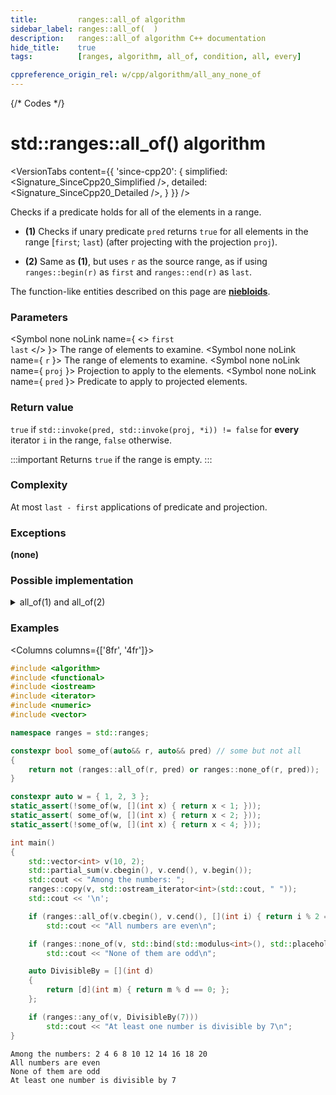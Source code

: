 ```yaml
---
title:         ranges::all_of algorithm
sidebar_label: ranges::all_of(  )
description:   ranges::all_of algorithm C++ documentation
hide_title:    true
tags:          [ranges, algorithm, all_of, condition, all, every]

cppreference_origin_rel: w/cpp/algorithm/all_any_none_of
---
```



{/* Codes */}


# std::ranges::all_of() algorithm

<VersionTabs content={{
	'since-cpp20': {
		simplified:	<Signature_SinceCpp20_Simplified />,
		detailed:	<Signature_SinceCpp20_Detailed />,
	}
}} />

Checks if a predicate holds for all of the elements in a range.

- **(1)** Checks if unary predicate `pred` returns `true` for all elements in the range [`first`; `last`) (after projecting with the projection `proj`).

- **(2)** Same as **(1)**, but uses `r` as the source range, as if using `ranges::begin(r)` as `first` and `ranges::end(r)` as `last`.

The function-like entities described on this page are [**niebloids**](/docs/std/algo/niebloids).

### Parameters

<SymbolTable>

  <Symbol none noLink name={ <> <code>first</code> <br/> <code>last</code> </> }>
    The range of elements to examine.
  </Symbol>
  <Symbol none noLink name={ <code>r</code> }>
    The range of elements to examine.
  </Symbol>
  <Symbol none noLink name={ <code>proj</code> }>
    Projection to apply to the elements.
  </Symbol>
  <Symbol none noLink name={ <code>pred</code> }>
    Predicate to apply to projected elements.
  </Symbol>

</SymbolTable>

### Return value

`true` if `std::invoke(pred, std::invoke(proj, *i)) != false` for **every** iterator `i` in the range, `false` otherwise.

:::important
Returns `true` if the range is empty.
:::

### Complexity

At most `last - first` applications of predicate and projection.

### Exceptions

**(none)**

### Possible implementation

<details>
<summary>all_of(1) and all_of(2)</summary>

```cpp
struct all_of_fn
{
    template<std::input_iterator I, std::sentinel_for<I> S, class Proj = std::identity,
             std::indirect_unary_predicate<std::projected<I, Proj>> Pred>
    constexpr bool operator()(I first, S last, Pred pred, Proj proj = {}) const
    {
        return ranges::find_if_not(first, last, std::ref(pred), std::ref(proj)) == last;
    }

    template<ranges::input_range R, class Proj = std::identity,
             std::indirect_unary_predicate<
                 std::projected<ranges::iterator_t<R>,Proj>> Pred>
    constexpr bool operator()(R&& r, Pred pred, Proj proj = {}) const
    {
        return operator()(ranges::begin(r), ranges::end(r),
                          std::ref(pred), std::ref(proj));
    }
};

inline constexpr all_of_fn all_of;
```

</details>

### Examples

<Columns columns={['8fr', '4fr']}>
<div>

```cpp title='Main.cpp' showLineNumbers
#include <algorithm>
#include <functional>
#include <iostream>
#include <iterator>
#include <numeric>
#include <vector>

namespace ranges = std::ranges;

constexpr bool some_of(auto&& r, auto&& pred) // some but not all
{
    return not (ranges::all_of(r, pred) or ranges::none_of(r, pred));
}

constexpr auto w = { 1, 2, 3 };
static_assert(!some_of(w, [](int x) { return x < 1; }));
static_assert( some_of(w, [](int x) { return x < 2; }));
static_assert(!some_of(w, [](int x) { return x < 4; }));

int main()
{
    std::vector<int> v(10, 2);
    std::partial_sum(v.cbegin(), v.cend(), v.begin());
    std::cout << "Among the numbers: ";
    ranges::copy(v, std::ostream_iterator<int>(std::cout, " "));
    std::cout << '\n';

    if (ranges::all_of(v.cbegin(), v.cend(), [](int i) { return i % 2 == 0; }))
        std::cout << "All numbers are even\n";

    if (ranges::none_of(v, std::bind(std::modulus<int>(), std::placeholders::_1, 2)))
        std::cout << "None of them are odd\n";

    auto DivisibleBy = [](int d)
    {
        return [d](int m) { return m % d == 0; };
    };

    if (ranges::any_of(v, DivisibleBy(7)))
        std::cout << "At least one number is divisible by 7\n";
}
```

</div>
<div>

```plaintext title="Output"
Among the numbers: 2 4 6 8 10 12 14 16 18 20
All numbers are even
None of them are odd
At least one number is divisible by 7
```

</div>
</Columns>
